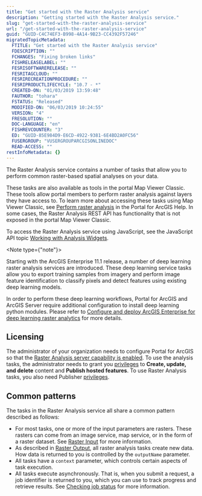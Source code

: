 ```yaml
---
title: "Get started with the Raster Analysis service"
description: "Getting started with the Raster Analysis service."
slug: "get-started-with-the-raster-analysis-service"
url: "/get-started-with-the-raster-analysis-service"
guid: "GUID-C4C74EF3-B998-4A14-9B23-CC4392F57246"
migratedTopicMetadata:
  FTITLE: "Get started with the Raster Analysis service"
  FDESCRIPTION: ""
  FCHANGES: "Fixing broken links"
  FISHRELEASELABEL: ""
  FESRISOFTWARERELEASE: ""
  FESRITAGCLOUD: ""
  FESRIRECREATIONPROCEDURE: ""
  FESRIPRODUCTLIFECYCLE: "10.7 - *"
  CREATED-ON: "01/03/2019 13:59:48"
  FAUTHOR: "tohara"
  FSTATUS: "Released"
  MODIFIED-ON: "06/03/2019 10:24:55"
  VERSION: "4"
  FRESOLUTION: ""
  DOC-LANGUAGE: "en"
  FISHREVCOUNTER: "3"
  ED: "GUID-85E984D9-E6CD-4922-9381-6E4BD2A0FC56"
  FUSERGROUP: "VUSERGROUPARCGISONLINEDOC"
  READ-ACCESS: ""
restInfoMetadata: {}
---
```


The Raster Analysis service contains a number of tasks that allow you to perform common raster-based spatial analyses on your data.

These tasks are also available as tools in the portal Map Viewer Classic. These tools allow portal members to perform raster analysis against layers they have access to. To learn more about accessing these tasks using Map Viewer Classic, see [Perform raster analysis](https://enterprise.arcgis.com/en/portal/latest/use/perform-raster-analysis.htm) in the Portal for ArcGIS Help. In some cases, the Raster Analysis REST API has functionality that is not exposed in the portal Map Viewer Classic.

To access the Raster Analysis service using JavaScript, see the JavaScript API topic [Working with Analysis Widgets](DEVSITE/javascript/3/jshelp/intro_analysiswidgets.html).

<Note type={"note"}>

Starting with the ArcGIS Enterprise 11.1 release, a number of deep learning raster analysis services are introduced. These deep learning service tasks allow you to export training samples from imagery and perform image feature identification to classify pixels and detect features using existing deep learning models.

In order to perform these deep learning workflows, Portal for ArcGIS and ArcGIS Server require additional configuration to install deep learning python modules. Please refer to [Configure and deploy ArcGIS Enterprise for deep learning raster analytics](https://enterprise.arcgis.com/en/image/latest/raster-analytics/configure-and-deploy-arcgis-enterprise-for-deep-learning-raster-analytics.htm) for more details.

</Note>

## Licensing

The administrator of your organization needs to configure Portal for ArcGIS so that the [Raster Analysis server capability is enabled](https://enterprise.arcgis.com/en/portal/latest/administer/windows/configure-and-deploy-arcgis-enterprise-for-raster-analytics.htm). To use the analysis tasks, the administrator needs to grant you [privileges](https://enterprise.arcgis.com/en/portal/latest/administer/windows/roles.htm) to **Create, update, and delete** content and **Publish hosted features**. To use Raster Analysis tasks, you also need Publisher [privileges](https://enterprise.arcgis.com/en/portal/latest/administer/windows/roles.htm).

## Common patterns

The tasks in the Raster Analysis service all share a common pattern described as follows: 

-   For most tasks, one or more of the input parameters are rasters. These rasters can come from an image service, map service, or in the form of a raster dataset. See [Raster Input](/raster-input) for more information.
-   As described in [Raster Output](/raster-output), all raster analysis tasks create new data. How data is returned to you is controlled by the `outputName`  parameter.
-   All tasks have a `context`  parameter, which controls certain aspects of task execution.
-   All tasks execute asynchronously. That is, when you submit a request, a job identifier is returned to you, which you can use to track progress and retrieve results. See [Checking job status](/checking-job-status) for more information.
